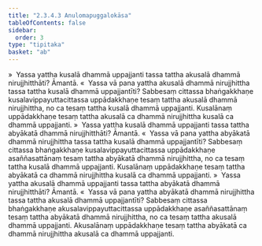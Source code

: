 ```yaml
---
title: "2.3.4.3 Anulomapuggalokāsa"
tableOfContents: false
sidebar:
  order: 3
type: "tipitaka"
basket: "ab"
---
```



<DynamicBreadcrumb />

<Division number="202">

<Paragraph number="848">
»  Yassa yattha kusalā dhammā uppajjanti tassa tattha akusalā dhammā nirujjhitthāti? Āmantā.
</Paragraph>

<Paragraph number="849">
«  Yassa vā pana yattha akusalā dhammā nirujjhittha tassa tattha kusalā dhammā uppajjantīti?
</Paragraph>

<Paragraph number="850">
Sabbesaṃ cittassa bhaṅgakkhaṇe kusalavippayuttacittassa uppādakkhaṇe tesaṃ tattha akusalā dhammā nirujjhittha, no ca tesaṃ tattha kusalā dhammā uppajjanti. Kusalānaṃ uppādakkhaṇe tesaṃ tattha akusalā ca dhammā nirujjhittha kusalā ca dhammā uppajjanti.
</Paragraph>

<Paragraph number="851">
»  Yassa yattha kusalā dhammā uppajjanti tassa tattha abyākatā dhammā nirujjhitthāti? Āmantā.
</Paragraph>

<Paragraph number="852">
«  Yassa vā pana yattha abyākatā dhammā nirujjhittha tassa tattha kusalā dhammā uppajjantīti?
</Paragraph>

<Paragraph number="853">
Sabbesaṃ cittassa bhaṅgakkhaṇe kusalavippayuttacittassa uppādakkhaṇe asaññasattānaṃ tesaṃ tattha abyākatā dhammā nirujjhittha, no ca tesaṃ tattha kusalā dhammā uppajjanti. Kusalānaṃ uppādakkhaṇe tesaṃ tattha abyākatā ca dhammā nirujjhittha kusalā ca dhammā uppajjanti.
</Paragraph>

</Division>
<Division number="203">

<Paragraph number="854">
»  Yassa yattha akusalā dhammā uppajjanti tassa tattha abyākatā dhammā nirujjhitthāti? Āmantā.
</Paragraph>

<Paragraph number="855">
«  Yassa vā pana yattha abyākatā dhammā nirujjhittha tassa tattha akusalā dhammā uppajjantīti?
</Paragraph>

<Paragraph number="856">
Sabbesaṃ cittassa bhaṅgakkhaṇe akusalavippayuttacittassa uppādakkhaṇe asaññasattānaṃ tesaṃ tattha abyākatā dhammā nirujjhittha, no ca tesaṃ tattha akusalā dhammā uppajjanti. Akusalānaṃ uppādakkhaṇe tesaṃ tattha abyākatā ca dhammā nirujjhittha akusalā ca dhammā uppajjanti.
</Paragraph>
</Division>